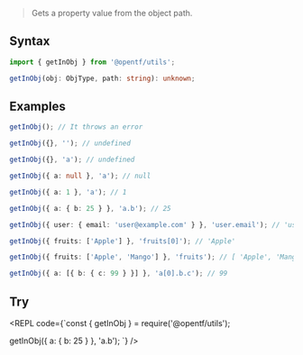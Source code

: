 
> Gets a property value from the object path.

## Syntax

```ts
import { getInObj } from '@opentf/utils';

getInObj(obj: ObjType, path: string): unknown;
```

## Examples

```ts
getInObj(); // It throws an error

getInObj({}, ''); // undefined

getInObj({}, 'a'); // undefined

getInObj({ a: null }, 'a'); // null

getInObj({ a: 1 }, 'a'); // 1

getInObj({ a: { b: 25 } }, 'a.b'); // 25

getInObj({ user: { email: 'user@example.com' } }, 'user.email'); // 'user@example.com'

getInObj({ fruits: ['Apple'] }, 'fruits[0]'); // 'Apple'

getInObj({ fruits: ['Apple', 'Mango'] }, 'fruits'); // [ 'Apple', 'Mango' ]

getInObj({ a: [{ b: { c: 99 } }] }, 'a[0].b.c'); // 99
```
## Try

<REPL code={`const { getInObj } = require('@opentf/utils');

getInObj({ a: { b: 25 } }, 'a.b');
`} />